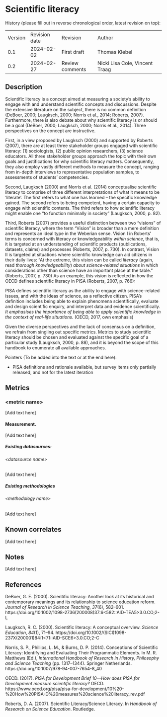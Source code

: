 # Scientific literacy {#scientific-literacy .unnumbered}

History (please fill out in reverse chronological order, latest revision on top):

|         |               |                 |                                |
|---------|---------------|-----------------|--------------------------------|
| Version | Revision date | Revision        | Author                         |
| 0.1     | 2024-02-02    | First draft     | Thomas Klebel                  |
| 0.2     | 2024-02-27    | Review comments | Nicki Lisa Cole, Vincent Traag |

## Description

Scientific literacy is a concept aimed at measuring a society's ability to engage with and understand scientific concepts and discussions. Despite the extensive literature on the subject, there is no common definition (DeBoer, 2000; Laugksch, 2000; Norris et al., 2014; Roberts, 2007). Furthermore, there is also debate about why scientific literacy is or should be a goal (DeBoer, 2000; Laugksch, 2000; Norris et al., 2014). Three perspectives on the concept are instructive.

First, in a view proposed by Laugksch (2000) and supported by Roberts (2007), there are at least three stakeholder groups engaged with scientific literacy: (1) sociologists, (2) public opinion researchers, (3) science educators. All three stakeholder groups approach the topic with their own goals and justifications for why scientific literacy matters. Consequently, they also employ vastly different methods to measure the concept, ranging from in-depth interviews to representative population samples, to assessments of students’ competencies.

Second, Laugksch (2000) and Norris et al. (2014) conceptualise scientific literacy to comprise of three different interpretations of what it means to be ‘literate’. The first refers to what one has learned – the specific knowledge gained. The second refers to being competent, having a certain capacity to engage with scientific contents. The third refers to how scientific literacy might enable one “to function minimally in society” (Laugksch, 2000, p. 82).

Third, Roberts (2007) provides a useful distinction between two “visions” of scientific literacy, where the term “Vision” is broader than a mere definition and represents an ideal type in the Weberian sense. Vision I in Roberts’ terms is concerned with literacy or knowledgeability *within science*, that is, it is targeted at an understanding of scientific products (publications, datasets, claims) and processes (Roberts, 2007, p. 730). In contrast, Vision II is targeted at situations where scientific knowledge can aid citizens in their daily lives: “At the extreme, this vision can be called *literacy* (again, read *thorough knowledgeability*) *about science-related situations* in which considerations other than science have an important place at the table.” (Roberts, 2007, p. 730) As an example, this vision is reflected in how the OECD defines scientific literacy in PISA (Roberts, 2007, p. 766):

PISA defines scientific literacy as the ability to engage with science-related issues, and with the ideas of science, as a reflective citizen. PISA’s definition includes being able to explain phenomena scientifically, evaluate and design scientific enquiry, and interpret data and evidence scientifically. *It emphasises the importance of being able to apply scientific knowledge in the context of real-life situations.* (OECD, 2017, own emphasis)

Given the diverse perspectives and the lack of consensus on a definition, we refrain from singling out specific metrics. Metrics to study scientific literacy should be chosen and evaluated against the specific goal of a particular study (Laugksch, 2000, p. 88), and it is beyond the scope of this handbook to enumerate all available approaches.

Pointers (To be added into the text or at the end here):

-   PISA definitions and rationale available, but survey items only partially released, and not for the latest iteration

## Metrics

### &lt;metric name&gt;

\[Add text here\]

#### Measurement.

\[Add text here\]

##### Existing datasources:

###### &lt;datasource name&gt;

\[Add text here\]

##### Existing methodologies

###### &lt;methodology name&gt;

\[Add text here\]

## Known correlates

\[Add text here\]

## Notes

\[Add text here\]

## References

DeBoer, G. E. (2000). Scientific literacy: Another look at its historical and contemporary meanings and its relationship to science education reform. *Journal of Research in Science Teaching*, *37*(6), 582–601. https://doi.org/10.1002/1098-2736(200008)37:6&lt;582::AID-TEA5&gt;3.0.CO;2-L

Laugksch, R. C. (2000). Scientific literacy: A conceptual overview. *Science Education*, *84*(1), 71–94. https://doi.org/10.1002/(SICI)1098-237X(200001)84:1&lt;71::AID-SCE6&gt;3.0.CO;2-C

Norris, S. P., Phillips, L. M., & Burns, D. P. (2014). Conceptions of Scientific Literacy: Identifying and Evaluating Their Programmatic Elements. In M. R. Matthews (Ed.), *International Handbook of Research in History, Philosophy and Science Teaching* (pp. 1317–1344). Springer Netherlands. https://doi.org/10.1007/978-94-007-7654-8_40

OECD. (2017). *PISA for Development Brief 10—How does PISA for Development measure scientific literacy?* OECD. https://www.oecd.org/pisa/pisa-for-development/10%20-%20How%20PISA-D%20measures%20science%20literacy_rev.pdf

Roberts, D. A. (2007). Scientific Literacy/Science Literacy. In *Handbook of Research on Science Education*. Routledge.
